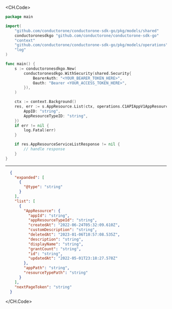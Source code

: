 
<CH.Code>
```go List.go
package main

import(
	"github.com/conductorone/conductorone-sdk-go/pkg/models/shared"
	conductoronesdkgo "github.com/conductorone/conductorone-sdk-go"
	"context"
	"github.com/conductorone/conductorone-sdk-go/pkg/models/operations"
	"log"
)

func main() {
    s := conductoronesdkgo.New(
        conductoronesdkgo.WithSecurity(shared.Security{
            BearerAuth: "<YOUR_BEARER_TOKEN_HERE>",
            Oauth: "Bearer <YOUR_ACCESS_TOKEN_HERE>",
        }),
    )

    ctx := context.Background()
    res, err := s.AppResource.List(ctx, operations.C1APIAppV1AppResourceServiceListRequest{
        AppID: "string",
        AppResourceTypeID: "string",
    })
    if err != nil {
        log.Fatal(err)
    }

    if res.AppResourceServiceListResponse != nil {
        // handle response
    }
}
```
---

```json Example Response
  {
    "expanded": [
      {
        "@type": "string"
      }
    ],
    "list": [
      {
        "AppResource": {
          "appId": "string",
          "appResourceTypeId": "string",
          "createdAt": "2022-06-24T05:32:09.610Z",
          "customDescription": "string",
          "deletedAt": "2023-01-06T10:57:08.535Z",
          "description": "string",
          "displayName": "string",
          "grantCount": "string",
          "id": "string",
          "updatedAt": "2022-05-01T23:18:27.578Z"
        },
        "appPath": "string",
        "resourceTypePath": "string"
      }
    ],
    "nextPageToken": "string"
  }
```
</CH.Code>
